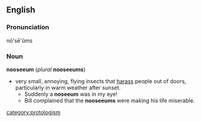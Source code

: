 == English ==
=== Pronunciation ===
nō'sē'ŭms

=== Noun ===
'''nooseeum''' (''plural'' '''nooseeums''')
* very small, annoying, flying insects that [[harass]] people out of doors, particularly in warm weather after sunset.
** Suddenly a '''noseeum''' was in my eye!
** Bill complained that the '''nooseeums''' were making his life miserable.
[[category:protologism]]